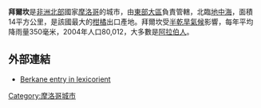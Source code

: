 {{Infobox settlement
<!--See the Table at Infobox Settlement for all fields and descriptions of usage-->
<!-- Basic info  ---------------->
|name          =拜爾坎
|other_name             =
|native_name            =  <!-- for cities whose native name is not in English -->
|nickname               = 
|settlement_type        =
|motto                  =
<!-- images and maps  ----------->
|image_skyline          = 
|imagesize              = 
|image_caption          = 
|image_flag             = 
|flag_size              =
|image_seal             = 
|seal_size              =
|image_shield           = 
|shield_size            =
|image_map              = 
|mapsize                =
|map_caption            = 
|pushpin_map            = Morocco<!-- the name of a location map as per http://en.wikipedia.org/wiki/Template:Location_map -->
|pushpin_label_position =bottom
|pushpin_mapsize        =300
|pushpin_map_caption    =
<!-- Location ------------------>
|coordinates_region     = MA
|subdivision_type       = 國家
|subdivision_name       = {{flag|Morocco}}
|subdivision_type1      = 大區
|subdivision_name1      = [[東部大區_(摩洛哥)|東部大區]]
|subdivision_type2      =
|subdivision_name2      = 
|subdivision_type3      =
|subdivision_name3      = 
|<!-- Politics ----------------->
|government_footnotes   =
|government_type        =
|leader_title           =
|leader_name            =
|leader_title1          =  <!-- for places with, say, both a mayor and a city manager -->
|leader_name1           =
|established_title      =  <!-- Settled -->
|established_date       = 
<!-- Area    --------------------->
|area_magnitude         = 
|unit_pref                =Imperial <!--Enter: Imperial, if Imperial (metric) is desired-->
|area_footnotes           =
|area_total_km2           = <!-- ALL fields dealing with a measurements are subject to automatic unit conversion-->
|area_land_km2            = <!--See table @ Template:Infobox Settlement for details on automatic unit conversion-->
<!-- Population   ----------------------->
|population_as_of               =
|population_footnotes           =
|population_note                =
|population_total               =
|population_density_km2         =
|population_density_sq_mi       =
|population_metro               =
|population_density_metro_km2   =
|population_density_metro_sq_mi =
|population_blank1_title        =Ethnicities
|population_blank1              =
|population_density_blank1_km2 =   
|population_density_blank1_sq_mi =
<!-- General information  --------------->
|timezone               = [[歐洲西部時間|歐洲西部時間]] 
|utc_offset             =  +0
|timezone_DST           = [[歐洲西部夏令時間|歐洲西部夏令時間]]
|utc_offset_DST         = +1
|latd=34|latm=55|lats=|latNS=N
|longd=2|longm=19|longs=|longEW=W
|elevation_footnotes    =  <!--for references: use <ref> </ref> tags-->
|elevation_m            = 
|elevation_ft           =
<!-- Area/postal codes & others -------->
|postal_code_type       =  <!-- enter ZIP code, Postcode, Post code, Postal code... -->
|postal_code            =
|area_code              =
|blank_name             =
|blank_info             =
|blank1_name            =
|blank1_info            =
|website                = 
|footnotes              = 
}} 



'''拜爾坎'''是[[非洲北部|非洲北部]]國家[[摩洛哥|摩洛哥]]的城市，由[[東部大區_(摩洛哥)|東部大區]]負責管轄，北臨[[地中海|地中海]]，面積14平方公里，是該國最大的[[柑橘|柑橘]]出口產地。拜爾坎受[[半乾旱氣候|半乾旱氣候]]影響，每年平均降雨量350毫米，2004年人口80,012，大多數是[[阿拉伯人|阿拉伯人]]。

==外部連結==
* [http://lexicorient.com/morocco/berkane.htm Berkane entry in lexicorient] {{Wayback|url=http://lexicorient.com/morocco/berkane.htm |date=20080515175113 }}

{{coord|34|55|N|2|19|W|region:MA_type:city|display=title}}

[[Category:摩洛哥城市|Category:摩洛哥城市]]